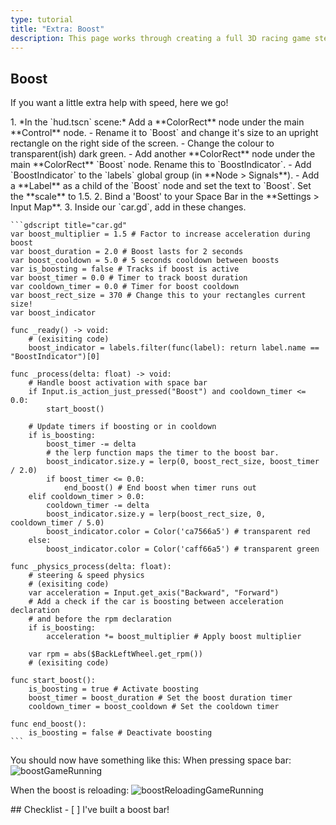 ```yaml
---
type: tutorial
title: "Extra: Boost"
description: This page works through creating a full 3D racing game step-by-step
---
```



## Boost

If you want a little extra help with speed, here we go!

<Steps>
1. *In the `hud.tscn` scene:* Add a **ColorRect** node under the main **Control** node.
    - Rename it to `Boost` and change it's size to an upright rectangle on the right side of the screen.
    - Change the colour to transparent(ish) dark green.
    - Add another **ColorRect** node under the main **ColorRect** `Boost` node. Rename this to `BoostIndicator`.
    - Add `BoostIndicator` to the `labels` global group (in **Node > Signals**).
    - Add a **Label** as a child of the `Boost` node and set the text to `Boost`. Set the **scale** to 1.5.
2. Bind a 'Boost' to your Space Bar in the **Settings > Input Map**.
3. Inside our `car.gd`, add in these changes.

    ```gdscript title="car.gd"
    var boost_multiplier = 1.5 # Factor to increase acceleration during boost
    var boost_duration = 2.0 # Boost lasts for 2 seconds
    var boost_cooldown = 5.0 # 5 seconds cooldown between boosts
    var is_boosting = false # Tracks if boost is active
    var boost_timer = 0.0 # Timer to track boost duration
    var cooldown_timer = 0.0 # Timer for boost cooldown
    var boost_rect_size = 370 # Change this to your rectangles current size!
    var boost_indicator

    func _ready() -> void:
        # (exisiting code)
        boost_indicator = labels.filter(func(label): return label.name == "BoostIndicator")[0]

    func _process(delta: float) -> void:
        # Handle boost activation with space bar
        if Input.is_action_just_pressed("Boost") and cooldown_timer <= 0.0:
            start_boost()

        # Update timers if boosting or in cooldown
        if is_boosting:
            boost_timer -= delta
            # the lerp function maps the timer to the boost bar.
            boost_indicator.size.y = lerp(0, boost_rect_size, boost_timer / 2.0)
            if boost_timer <= 0.0:
                end_boost() # End boost when timer runs out
        elif cooldown_timer > 0.0:
            cooldown_timer -= delta
            boost_indicator.size.y = lerp(boost_rect_size, 0, cooldown_timer / 5.0)
            boost_indicator.color = Color('ca7566a5') # transparent red
        else:
            boost_indicator.color = Color('caff66a5') # transparent green

    func _physics_process(delta: float):
    	# steering & speed physics
        # (exisiting code)
        var acceleration = Input.get_axis("Backward", "Forward")
        # Add a check if the car is boosting between acceleration declaration
        # and before the rpm declaration
        if is_boosting:
            acceleration *= boost_multiplier # Apply boost multiplier
        
        var rpm = abs($BackLeftWheel.get_rpm())
        # (exisiting code)

    func start_boost():
        is_boosting = true # Activate boosting
        boost_timer = boost_duration # Set the boost duration timer
        cooldown_timer = boost_cooldown # Set the cooldown timer

    func end_boost():
        is_boosting = false # Deactivate boosting
    ```
</Steps>

You should now have something like this:
When pressing space bar:
![boostGameRunning](/src/assets/godot/3DRacing/boostGameRunning.png)

When the boost is reloading:
![boostReloadingGameRunning](/src/assets/godot/3DRacing/boostReloadingGameRunning.png)


<Box>
## Checklist
<Checklist>
- [ ] I've built a boost bar!
</Checklist>
</Box>